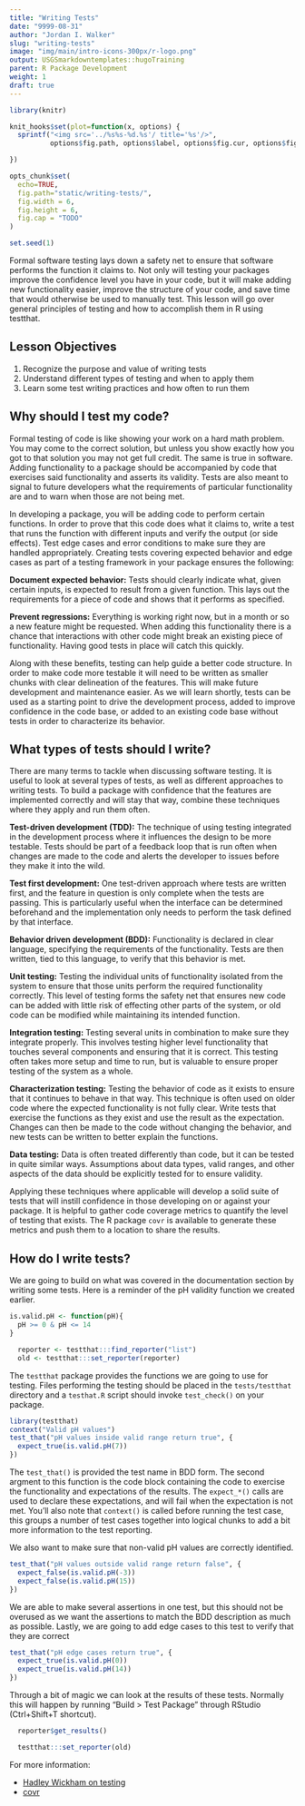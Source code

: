 ```yaml
---
title: "Writing Tests"
date: "9999-08-31"
author: "Jordan I. Walker"
slug: "writing-tests"
image: "img/main/intro-icons-300px/r-logo.png"
output: USGSmarkdowntemplates::hugoTraining
parent: R Package Development
weight: 1
draft: true
---
```


```r
library(knitr)

knit_hooks$set(plot=function(x, options) {
  sprintf("<img src='../%s%s-%d.%s'/ title='%s'/>", 
          options$fig.path, options$label, options$fig.cur, options$fig.ext, options$fig.cap)

})

opts_chunk$set(
  echo=TRUE,
  fig.path="static/writing-tests/",
  fig.width = 6,
  fig.height = 6,
  fig.cap = "TODO"
)

set.seed(1)
```

Formal software testing lays down a safety net to ensure that software performs the function it claims to.  Not only will testing your packages improve the confidence level you have in your code, but it will make adding new functionality easier, improve the structure of your code, and save time that would otherwise be used to manually test.  This lesson will go over general principles of testing and how to accomplish them in R using testthat.

## Lesson Objectives

1. Recognize the purpose and value of writing tests
2. Understand different types of testing and when to apply them
3. Learn some test writing practices and how often to run them


## Why should I test my code?

Formal testing of code is like showing your work on a hard math problem.  You may come to the correct solution, but unless you show exactly how you got to that solution you may not get full credit.  The same is true in software. Adding functionality to a package should be accompanied by code that exercises said functionality and asserts its validity.  Tests are also meant to signal to future developers what the requirements of particular functionality are and to warn when those are not being met.

In developing a package, you will be adding code to perform certain functions.  In order to prove that this code does what it claims to, write a test that runs the function with different inputs and verify the output (or side effects).  Test edge cases and error conditions to make sure they are handled appropriately.  Creating tests covering expected behavior and edge cases as part of a testing framework in your package ensures the following:

**Document expected behavior:** Tests should clearly indicate what, given certain inputs, is expected to result from a given function.  This lays out the requirements for a piece of code and shows that it performs as specified.

**Prevent regressions:** Everything is working right now, but in a month or so a new feature might be requested.  When adding this functionality there is a chance that interactions with other code might break an existing piece of functionality.  Having good tests in place will catch this quickly.

Along with these benefits, testing can help guide a better code structure.  In order to make code more testable it will need to be written as smaller chunks with clear delineation of the features.  This will make future development and maintenance easier.  As we will learn shortly, tests can be used as a starting point to drive the development process, added to improve confidence in the code base, or added to an existing code base without tests in order to characterize its behavior.

## What types of tests should I write?

There are many terms to tackle when discussing software testing.  It is useful to look at several types of tests, as well as different approaches to writing tests.  To build a package with confidence that the features are implemented correctly and will stay that way, combine these techniques where they apply and run them often.

**Test-driven development (TDD):** The technique of using testing integrated in the development process where it influences the design to be more testable.  Tests should be part of a feedback loop that is run often when changes are made to the code and alerts the developer to issues before they make it into the wild.

**Test first development:** One test-driven approach where tests are written first, and the feature in question is only complete when the tests are passing.  This is particularly useful when the interface can be determined beforehand and the implementation only needs to perform the task defined by that interface.

**Behavior driven development (BDD):** Functionality is declared in clear language, specifying the requirements of the functionality.  Tests are then written, tied to this language, to verify that this behavior is met.

**Unit testing:** Testing the individual units of functionality isolated from the system to ensure that those units perform the required functionality correctly.  This level of testing forms the safety net that ensures new code can be added with little risk of effecting other parts of the system, or old code can be modified while maintaining its intended function.

**Integration testing:** Testing several units in combination to make sure they integrate properly.  This involves testing higher level functionality that touches several components and ensuring that it is correct.  This testing often takes more setup and time to run, but is valuable to ensure proper testing of the system as a whole.

**Characterization testing:** Testing the behavior of code as it exists to ensure that it continues to behave in that way.  This technique is often used on older code where the expected functionality is not fully clear.  Write tests that exercise the functions as they exist and use the result as the expectation.  Changes can then be made to the code without changing the behavior, and new tests can be written to better explain the functions.

**Data testing:** Data is often treated differently than code, but it can be tested in quite similar ways.  Assumptions about data types, valid ranges, and other aspects of the data should be explicitly tested for to ensure validity.

Applying these techniques where applicable will develop a solid suite of tests that will instill confidence in those developing on or against your package.  It is helpful to gather code coverage metrics to quantify the level of testing that exists.  The R package `covr` is available to generate these metrics and push them to a location to share the results.

## How do I write tests?

We are going to build on what was covered in the documentation section by writing some tests.  Here is a reminder of the pH validity function we created earlier.

```r
is.valid.pH <- function(pH){
  pH >= 0 & pH <= 14
}
```

```r
  reporter <- testthat:::find_reporter("list")
  old <- testthat:::set_reporter(reporter)
```

The `testthat` package provides the functions we are going to use for testing.  Files performing the testing should be placed in the `tests/testthat` directory and a `testhat.R` script should invoke `test_check()` on your package.

```r
library(testthat)
context("Valid pH values")
test_that("pH values inside valid range return true", {
  expect_true(is.valid.pH(7))
})

```  

The `test_that()` is provided the test name in BDD form.  The second argment to this function is the code block containing the code to exercise the functionality and expectations of the results.  The `expect_*()` calls are used to declare these expectations, and will fail when the expectation is not met.  You'll also note that `context()` is called before running the test case, this groups a number of test cases together into logical chunks to add a bit more information to the test reporting.

We also want to make sure that non-valid pH values are correctly identified.
```r
test_that("pH values outside valid range return false", {
  expect_false(is.valid.pH(-3))
  expect_false(is.valid.pH(15))
})
```

We are able to make several assertions in one test, but this should not be overused as we want the assertions to match the BDD description as much as possible.  Lastly, we are going to add edge cases to this test to verify that they are correct
```r
test_that("pH edge cases return true", {
  expect_true(is.valid.pH(0))
  expect_true(is.valid.pH(14))
})
```

Through a bit of magic we can look at the results of these tests.  Normally this will happen by running "Build > Test Package" through RStudio (Ctrl+Shift+T shortcut).

```r
  reporter$get_results()
```

```r
  testthat:::set_reporter(old)
```

For more information:

  * [Hadley Wickham on testing](http://r-pkgs.had.co.nz/tests.html)
  * [covr](https://cran.r-project.org/web/packages/covr/index.html)

